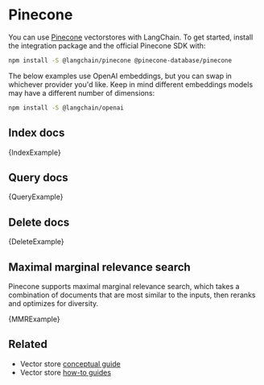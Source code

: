 # Pinecone

You can use [Pinecone](https://www.pinecone.io/) vectorstores with LangChain.
To get started, install the integration package and the official Pinecone SDK with:


<IntegrationInstallTooltip></IntegrationInstallTooltip>

```bash npm2yarn
npm install -S @langchain/pinecone @pinecone-database/pinecone
```

The below examples use OpenAI embeddings, but you can swap in whichever provider you'd like.
Keep in mind different embeddings models may have a different number of dimensions:

```bash npm2yarn
npm install -S @langchain/openai
```

## Index docs


<CodeBlock language="typescript">{IndexExample}</CodeBlock>

## Query docs


<CodeBlock language="typescript">{QueryExample}</CodeBlock>

## Delete docs


<CodeBlock language="typescript">{DeleteExample}</CodeBlock>

## Maximal marginal relevance search

Pinecone supports maximal marginal relevance search, which takes a combination of documents
that are most similar to the inputs, then reranks and optimizes for diversity.


<CodeBlock language="typescript">{MMRExample}</CodeBlock>

## Related

- Vector store [conceptual guide](/docs/concepts/#vectorstores)
- Vector store [how-to guides](/docs/how_to/#vectorstores)
